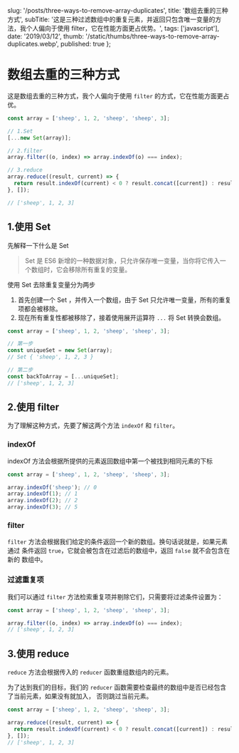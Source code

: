 
  slug: '/posts/three-ways-to-remove-array-duplicates',
  title: '数组去重的三种方式',
  subTitle: '这是三种过滤数组中的重复元素，并返回只包含唯一变量的方法，我个人偏向于使用 filter，它在性能方面更占优势。',
  tags: ['javascript'],
  date: '2019/03/12',
  thumb: '/static/thumbs/three-ways-to-remove-array-duplicates.webp',
  published: true
};


# 数组去重的三种方式

这是数组去重的三种方式，我个人偏向于使用 `filter` 的方式，它在性能方面更占优。

```js
const array = ['sheep', 1, 2, 'sheep', 'sheep', 3];

// 1.Set
[...new Set(array)];

// 2.filter
array.filter((o, index) => array.indexOf(o) === index);

// 3.reduce
array.reduce((result, current) => {
  return result.indexOf(current) < 0 ? result.concat([current]) : result;
}, []);

// ['sheep', 1, 2, 3]
```

## 1.使用 Set

先解释一下什么是 Set

> Set 是 ES6 新增的一种数据对象，只允许保存唯一变量，当你将它传入一个数组时，它会移除所有重复的变量。

使用 Set 去除重复变量分为两步

1. 首先创建一个 Set ，并传入一个数组，由于 Set 只允许唯一变量，所有的重复项都会被移除。
2. 现在所有重复性都被移除了，接着使用展开运算符 `...` 将 Set 转换会数组。

```js
const array = ['sheep', 1, 2, 'sheep', 'sheep', 3];

// 第一步
const uniqueSet = new Set(array);
// Set { 'sheep', 1, 2, 3 }

// 第二步
const backToArray = [...uniqueSet];
// ['sheep', 1, 2, 3]
```

## 2.使用 filter

为了理解这种方式，先要了解这两个方法 `indexOf` 和 `filter`。

### indexOf

indexOf 方法会根据所提供的元素返回数组中第一个被找到相同元素的下标

```js
const array = ['sheep', 1, 2, 'sheep', 'sheep', 3];

array.indexOf('sheep'); // 0
array.indexOf(1); // 1
array.indexOf(2); // 2
array.indexOf(3); // 5
```

### filter

`filter` 方法会根据我们给定的条件返回一个新的数组。换句话说就是，如果元素通过
条件返回 `true`，它就会被包含在过滤后的数组中，返回 `false` 就不会包含在新的
数组中。

### 过滤重复项

我们可以通过 `filter` 方法检索重复项并剔除它们，只需要将过滤条件设置为：

```js
const array = ['sheep', 1, 2, 'sheep', 'sheep', 3];

array.filter((o, index) => array.indexOf(o) === index);
// ['sheep', 1, 2, 3]
```

## 3.使用 reduce

`reduce` 方法会根据传入的 `reducer` 函数重组数组内的元素。

为了达到我们的目标，我们的 `reducer` 函数需要检查最终的数组中是否已经包含了当前元素，如果没有就加入，
否则跳过当前元素。

```js
const array = ['sheep', 1, 2, 'sheep', 'sheep', 3];

array.reduce((result, current) => {
  return result.indexOf(current) < 0 ? result.concat([current]) : result;
}, []);
// ['sheep', 1, 2, 3]
```
